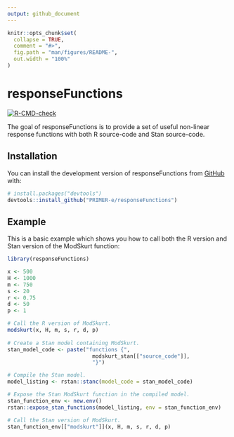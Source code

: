```yaml
---
output: github_document
---
```


<!-- README.md is generated from README.Rmd. Please edit that file -->

```r
knitr::opts_chunk$set(
  collapse = TRUE,
  comment = "#>",
  fig.path = "man/figures/README-",
  out.width = "100%"
)
```

# responseFunctions

<!-- badges: start -->
[![R-CMD-check](https://github.com/PRIMER-e/responseFunctions/workflows/R-CMD-check/badge.svg)](https://github.com/PRIMER-e/responseFunctions/actions)
<!-- badges: end -->

The goal of responseFunctions is to provide a set of useful non-linear response functions with both R source-code and Stan source-code.

## Installation

You can install the development version of responseFunctions from [GitHub](https://github.com/) with:

``` r
# install.packages("devtools")
devtools::install_github("PRIMER-e/responseFunctions")
```

## Example

This is a basic example which shows you how to call both the R version and Stan version of the ModSkurt function:

```r
library(responseFunctions)

x <- 500
H <- 1000
m <- 750
s <- 20
r <- 0.75
d <- 50
p <- 1

# Call the R version of ModSkurt.
modskurt(x, H, m, s, r, d, p)
 
# Create a Stan model containing ModSkurt.
stan_model_code <- paste("functions {",
                           modskurt_stan[["source_code"]],
                           "}")

# Compile the Stan model.
model_listing <- rstan::stanc(model_code = stan_model_code)

# Expose the Stan ModSkurt function in the compiled model.
stan_function_env <- new.env()
rstan::expose_stan_functions(model_listing, env = stan_function_env)

# Call the Stan version of ModSkurt.
stan_function_env[["modskurt"]](x, H, m, s, r, d, p)
```
